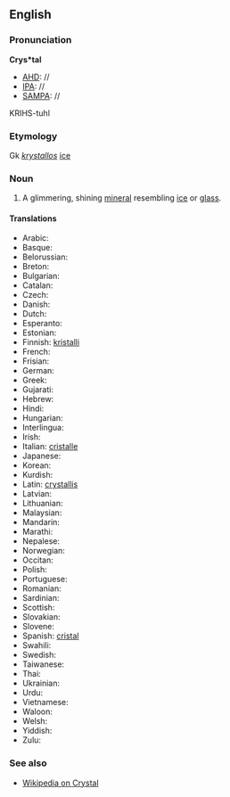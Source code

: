 ==English==

===Pronunciation===
'''Crys*tal'''
*[[AHD]]: //
*[[IPA]]: //
*[[SAMPA]]: //
KRIHS-tuhl

===Etymology===

Gk ''[[krystallos]]'' [[ice]]

===Noun===
#A glimmering, shining [[mineral]] resembling [[ice]] or [[glass]].

<!--
====Synonyms====
#Lasagne ???
-->

====Translations====
*Arabic:
*Basque:
*Belorussian:
*Breton:
*Bulgarian:
*Catalan:
*Czech:
*Danish:
*Dutch:
*Esperanto:
*Estonian:
*Finnish: [[kristalli]]
*French:
*Frisian:
*German:
*Greek:
*Gujarati:
*Hebrew:
*Hindi:
*Hungarian:
*Interlingua:
*Irish:
*Italian: [[cristalle]]
*Japanese:
*Korean:
*Kurdish:
*Latin: [[crystallis]]
*Latvian:
*Lithuanian:
*Malaysian:
*Mandarin:
*Marathi:
*Nepalese:
*Norwegian:
*Occitan:
*Polish:
*Portuguese:
*Romanian:
*Sardinian:
*Scottish:
*Slovakian:
*Slovene:
*Spanish: [[cristal]]
*Swahili:
*Swedish:
*Taiwanese:
*Thai:
*Ukrainian:
*Urdu:
*Vietnamese:
*Waloon:
*Welsh:
*Yiddish:
*Zulu:

===See also===
*[[wikipedia:en:Crystal|Wikipedia on Crystal]]
